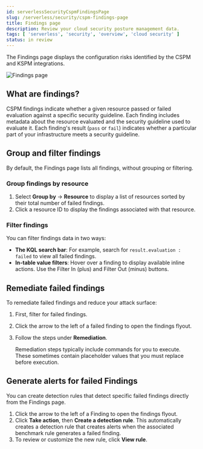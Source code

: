 ```yaml
---
id: serverlessSecurityCspmFindingsPage
slug: /serverless/security/cspm-findings-page
title: Findings page
description: Review your cloud security posture management data.
tags: [ 'serverless', 'security', 'overview', 'cloud security' ]
status: in review
---
```



<InReview />

<div id="cspm-findings-page"></div>

The Findings page displays the configuration risks identified by the <DocLink id="serverlessSecurityCspm">CSPM</DocLink> and <DocLink id="serverlessSecurityKspm">KSPM</DocLink> integrations.

![Findings page](../images/cspm-findings-page/-cloud-native-security-findings-page.png)

<div id="cspm-findings-page-what-are-findings"></div>

## What are findings?

CSPM findings indicate whether a given resource passed or failed evaluation against a specific security guideline. Each finding includes metadata about the resource evaluated and the security guideline used to evaluate it. Each finding's result (`pass` or `fail`) indicates whether a particular part of your infrastructure meets a security guideline.

<div id="cspm-findings-page-group-filter"></div>

## Group and filter findings
By default, the Findings page lists all findings, without grouping or filtering.

### Group findings by resource

1. Select **Group by** -> **Resource** to display a list of resources sorted by their total number of failed findings.
1. Click a resource ID to display the findings associated with that resource.

<div id="cspm-findings-page-filter-findings"></div>

### Filter findings
You can filter findings data in two ways:

* **The KQL search bar**: For example, search for `result.evaluation : failed` to view all failed findings.
* **In-table value filters**: Hover over a finding to display available inline actions. Use the Filter In (plus) and Filter Out (minus) buttons.

<div id="cspm-findings-page-remediate-findings"></div>

## Remediate failed findings
To remediate failed findings and reduce your attack surface:

1. First, <DocLink id="serverlessSecurityCspmFindingsPage" section="filter-findings">filter for failed findings</DocLink>.
1. Click the arrow to the left of a failed finding to open the findings flyout.
1. Follow the steps under **Remediation**.

    <DocCallOut title="Note">
    Remediation steps typically include commands for you to execute. These sometimes contain placeholder values that you must replace before execution.
    </DocCallOut>

<div id="cspm-create-rule-from-finding"></div>

## Generate alerts for failed Findings
You can create detection rules that detect specific failed findings directly from the Findings page.

1. Click the arrow to the left of a Finding to open the findings flyout.
1. Click **Take action**, then **Create a detection rule**. This automatically creates a detection rule that creates alerts when the associated benchmark rule generates a failed finding.
1. To review or customize the new rule, click **View rule**.

